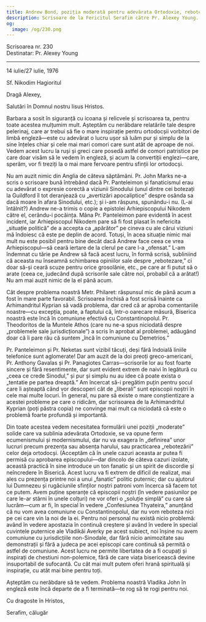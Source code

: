 ```yaml
---
title: Andrew Bond, poziția moderată pentru adevărata Ortodoxie, rebotezări
description: Scrisoare de la Fericitul Serafim către Pr. Alexey Young.
og:
  image: /og/230.png
---
```


<div style={{textAlign:'right', fontFamily:'monospace'}}>Scrisoarea nr. 230</div>
<div style={{textAlign:'left', fontFamily:'monospace'}}>Destinatar: Pr. Alexey Young</div>

---

14 iulie/27 iulie, 1976

Sf. Nikodim Hagioritul

Dragă Alexey,

Salutări în Domnul nostru Iisus Hristos.

Barbara a sosit în siguranță cu icoana și relicvele și scrisoarea ta, pentru toate acestea mulțumim mult. Așteptăm cu nerăbdare relatările tale despre pelerinaj, care ar trebui să fie o mare inspirație pentru ortodocșii vorbitori de limbă engleză—este cu adevărat o lucru ușor să luăm pur și simplu de la sine înțeles chiar și cele mai mari comori care sunt atât de aproape de noi. Vedem acest lucru la ruși și greci care posedă astfel de comori patristice pe care doar visăm să le vedem în engleză, și acum la convertiții englezi—care, sperăm, vor fi treziți la o mai mare fervoare pentru sfinții lor ortodocși.

Nu am auzit nimic din Anglia de câteva săptămâni. Pr. John Marks ne-a scris o scrisoare bună întrebând dacă Pr. Panteleimon și fanaticismul erau cu adevărat o expresie corectă a viziunii Sinodului (unul dintre cei botezați la Guildford îl tot deranjează cu „avertizări apocaliptice” despre osânda sa dacă moare în afara Sinodului, etc.); și i-am răspuns, spunându-i nu. (L-ai întâlnit?) Andrew ne-a trimis o copie a epistolei Arhiepiscopului Nikodem către el, cerându-i pocăința. Mâna Pr. Panteleimon pare evidentă în acest incident, iar Arhiepiscopul Nikodem pare să fi fost plasat în nefericita „situație politică” de a accepta ca „apărător” pe cineva cu ale cărui viziuni mă îndoiesc că este pe deplin de acord. Totuși, în acea situație nimic mai mult nu este posibil pentru bine decât dacă Andrew face ceea ce vrea Arhiepiscopul—să ceară iertare de la clerul pe care l-a „ofensat.” L-am îndemnat cu tărie pe Andrew să facă acest lucru, în formă scrisă, subliniind că aceasta nu înseamnă schimbarea opiniilor sale despre „rebotezare,” ci doar să-și ceară scuze pentru orice grosolănie, etc., pe care ar fi putut să o arate (ceea ce, judecând după scrisorile sale către noi, probabil că a arătat!) Nu am mai auzit nimic de la el până acum.

Cât despre problema noastră Metr. Philaret: răspunsul mic de până acum a fost în mare parte favorabil. Scrisoarea închisă a fost scrisă înainte ca Arhimandritul Kyprian să vadă problema, dar cred că ar aproba comentariile noastre—cu excepția, poate, a faptului că, într-o oarecare măsură, Biserica noastră este încă în comuniune efectivă cu Constantinopolul. Pr. Theodoritos de la Muntele Athos (care nu ne-a spus niciodată despre „problemele sale jurisdicționale”) a scris în aprobat al problemei, adăugând doar că îi pare rău că suntem „încă în comuniune cu Demetrios.”

Pr. Panteleimon și Pr. Neketas sunt vizibil tăcuți, deși fără îndoială liniile telefonice sunt aglomerate! Dar am auzit de la doi preoți greco-americani, Pr. Anthony Gavalas și Pr. Panagiotes Carras—scrisorile lor au fost foarte sincere și fără resentimente, dar sunt evident extrem de naivi în legătură cu „ceea ce crede Sinodul,” și pur și simplu nu au idee că poate exista o „tentatie pe partea dreaptă.” Am încercat să-i pregătim puțin pentru șocul care îi așteaptă când vor descoperi cât de „liberali” sunt episcopii noștri în cele mai multe locuri. În general, nu pare să existe o mare conștientizare a acestei probleme pe care o ridicăm, dar scrisoarea de la Arhimandritul Kyprian (poți păstra copia) ne convinge mai mult ca niciodată că este o problemă foarte profundă și importantă.

Din toate acestea vedem necesitatea formulării unei poziții „moderate” solide care va sublinia adevărata Ortodoxie, se va opune ferm ecumenismului și modernismului, dar nu va exagera în „definirea” unor lucruri precum prezența sau absența harului, sau practicarea „rebotezării” celor deja ortodocși. (Acceptăm că în unele cazuri aceasta ar putea fi permisă cu aprobarea episcopului—dar dincolo de câteva cazuri izolate, această practică în sine introduce un ton fanatic și un spirit de discordie și neîncredere în Biserică. Acest lucru va fi extrem de dificil de realizat, mai ales cu prezența printre noi a unui „fanatic” politic puternic; dar cu ajutorul lui Dumnezeu și rugăciunile sfinților noștri patroni vom încerca să facem tot ce putem. Avem puține speranțe că episcopii noștri (în vedere pasiunilor pe care le-ar stârni în unele colțuri) ne vor oferi o „soluție simplă” cu care să lucrăm—cum ar fi, în special în vedere „Confesiunea Thyateira,” anunțând că nu vom avea comuniune cu Constantinopolul, dar nu vom reboteza nici pe cei care vin la noi de la ei. Pentru noi personal nu există nicio problemă: având în vedere apostazia în continuă creștere și având în vedere în special cuvintele puternice ale Vladikăi Averky pe acest subiect, noi înșine nu avem comuniune cu jurisdicțiile non-Sinodale, dar fără nicio animozitate sau demonstrații și fără a judeca pe acei episcopi care continuă să permită o astfel de comuniune. Acest lucru ne permite libertatea de a fi ocupați și inspirați de chestiuni non-polemice, fără de care viața bisericească devine insuportabil de sufocantă. Cu cât mai mult putem oferi hrană spirituală și inspirație, cu atât mai bine pentru toți.

Așteptăm cu nerăbdare să te vedem. Problema noastră Vladika John în engleză este încă departe de a fi terminată—te rog să te rogi pentru noi.

Cu dragoste în Hristos,

Serafim, călugăr